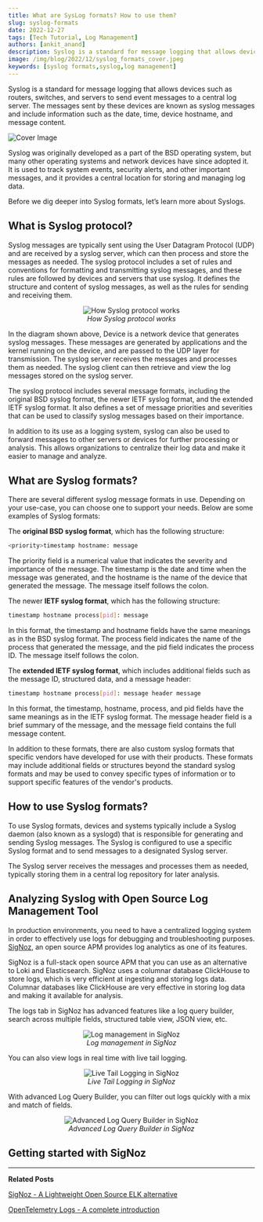 ```yaml
---
title: What are SysLog formats? How to use them?
slug: syslog-formats
date: 2022-12-27
tags: [Tech Tutorial, Log Management]
authors: [ankit_anand]
description: Syslog is a standard for message logging that allows devices such as routers, switches, and servers to send event messages to a central log server. The messages sent by these devices are known as syslog messages and include information such as the date, time, device hostname, and message content...
image: /img/blog/2022/12/syslog_formats_cover.jpeg
keywords: [syslog formats,syslog,log management]
---
```

<head>
  <link rel="canonical" href="https://signoz.io/blog/syslog-formats/"/>
</head>

Syslog is a standard for message logging that allows devices such as routers, switches, and servers to send event messages to a central log server. The messages sent by these devices are known as syslog messages and include information such as the date, time, device hostname, and message content.



![Cover Image](/img/blog/2022/12/syslog_formats_cover.webp)

Syslog was originally developed as a part of the BSD operating system, but many other operating systems and network devices have since adopted it. It is used to track system events, security alerts, and other important messages, and it provides a central location for storing and managing log data.

Before we dig deeper into Syslog formats, let’s learn more about Syslogs.

## What is Syslog protocol?

Syslog messages are typically sent using the User Datagram Protocol (UDP) and are received by a syslog server, which can then process and store the messages as needed. The syslog protocol includes a set of rules and conventions for formatting and transmitting syslog messages, and these rules are followed by devices and servers that use syslog. It defines the structure and content of syslog messages, as well as the rules for sending and receiving them.

<figure data-zoomable align='center'>
    <img src="/img/blog/2022/12/syslog_server_client_1x.webp" alt="How Syslog protocol works"/>
    <figcaption><i>How Syslog protocol works</i></figcaption>
</figure>


In the diagram shown above, Device is a network device that generates syslog messages. These messages are generated by applications and the kernel running on the device, and are passed to the UDP layer for transmission. The syslog server receives the messages and processes them as needed. The syslog client can then retrieve and view the log messages stored on the syslog server.

The syslog protocol includes several message formats, including the original BSD syslog format, the newer IETF syslog format, and the extended IETF syslog format. It also defines a set of message priorities and severities that can be used to classify syslog messages based on their importance.

In addition to its use as a logging system, syslog can also be used to forward messages to other servers or devices for further processing or analysis. This allows organizations to centralize their log data and make it easier to manage and analyze.

## What are Syslog formats?

There are several different syslog message formats in use. Depending on your use-case, you can choose one to support your needs. Below are some examples of Syslog formats:

The **original BSD syslog format**, which has the following structure:

```bash
<priority>timestamp hostname: message
```

The priority field is a numerical value that indicates the severity and importance of the message. The timestamp is the date and time when the message was generated, and the hostname is the name of the device that generated the message. The message itself follows the colon.

The newer **IETF syslog format**, which has the following structure:

```bash
timestamp hostname process[pid]: message
```

In this format, the timestamp and hostname fields have the same meanings as in the BSD syslog format. The process field indicates the name of the process that generated the message, and the pid field indicates the process ID. The message itself follows the colon.

The **extended IETF syslog format**, which includes additional fields such as the message ID, structured data, and a message header:

```bash
timestamp hostname process[pid]: message header message
```

In this format, the timestamp, hostname, process, and pid fields have the same meanings as in the IETF syslog format. The message header field is a brief summary of the message, and the message field contains the full message content.

In addition to these formats, there are also custom syslog formats that specific vendors have developed for use with their products. These formats may include additional fields or structures beyond the standard syslog formats and may be used to convey specific types of information or to support specific features of the vendor's products.

## How to use Syslog formats?

To use Syslog formats, devices and systems typically include a Syslog daemon (also known as a syslogd) that is responsible for generating and sending Syslog messages. The Syslog is configured to use a specific Syslog format and to send messages to a designated Syslog server. 

The Syslog server receives the messages and processes them as needed, typically storing them in a central log repository for later analysis.

## Analyzing Syslog with Open Source Log Management Tool

In production environments, you need to  have a centralized logging system in order to effectively use logs for debugging and troubleshooting purposes. [SigNoz](https://signoz.io/), an open source APM provides log analytics as one of its features. 

SigNoz is a full-stack open source APM that you can use as an alternative to Loki and Elasticsearch. SigNoz uses a columnar database ClickHouse to store logs, which is very efficient at ingesting and storing logs data. Columnar databases like ClickHouse are very effective in storing log data and making it available for analysis.

The logs tab in SigNoz has advanced features like a log query builder, search across multiple fields, structured table view, JSON view, etc.

<figure data-zoomable align='center'>
    <img src="/img/blog/common/signoz_logs.webp" alt="Log management in SigNoz"/>
    <figcaption><i>Log management in SigNoz</i></figcaption>
</figure>


You can also view logs in real time with live tail logging.

<figure data-zoomable align='center'>
    <img src="/img/blog/2022/10/signoz_live_logs.webp" alt="Live Tail Logging in SigNoz"/>
    <figcaption><i>Live Tail Logging in SigNoz</i></figcaption>
</figure>


With advanced Log Query Builder, you can filter out logs quickly with a mix and match of fields.

<figure data-zoomable align='center'>
    <img src="/img/blog/2022/10/signoz_log_query_builder.webp" alt="Advanced Log Query Builder in SigNoz"/>
    <figcaption><i>Advanced Log Query Builder in SigNoz</i></figcaption>
</figure>


## Getting started with SigNoz

<GetStartedSigNoz />

---

**Related Posts**

[SigNoz - A Lightweight Open Source ELK alternative](https://signoz.io/blog/elk-alternative-open-source/)

[OpenTelemetry Logs - A complete introduction](https://signoz.io/blog/opentelemetry-logs/)